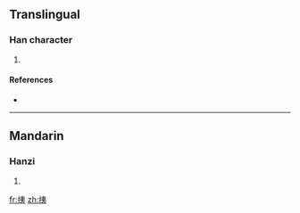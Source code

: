 ==Translingual==

===Han character===
{{Han char|rn=64|rad=手|as=06|sn=9|four=|canj=手大弓 (QKN)}}

# {{defn|Han|sort=手06}}

====References====
* {{Han ref|kx=0431.160|dkj=12073|hdz=31868.100|uh=6317|ud=25367}}

----

==Mandarin==

===Hanzi===
{{cmn-hanzi|pin=[[jué]] ([[jue2]])|wg=chüeh<sup>2</sup>}}

# {{defn|Mandarin|sort=手06}}

[[fr:挗]]
[[zh:挗]]